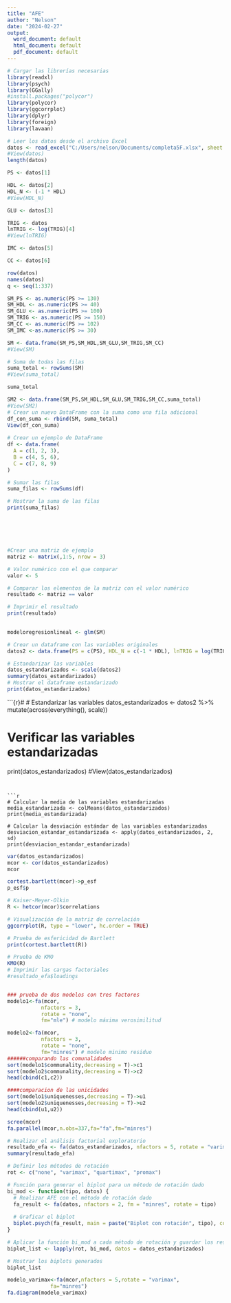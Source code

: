 ---
title: "AFE"
author: "Nelson"
date: "2024-02-27"
output:
  word_document: default
  html_document: default
  pdf_document: default
---

```{r}
# Cargar las librerías necesarias
library(readxl)
library(psych)
library(GGally)
#install.packages("polycor")
library(polycor)
library(ggcorrplot)
library(dplyr)
library(foreign) 
library(lavaan)

# Leer los datos desde el archivo Excel
datos <- read_excel("C:/Users/nelson/Documents/completa5F.xlsx", sheet = "Hoja2")
#View(datos)
length(datos)

PS <- datos[1]

HDL <- datos[2]
HDL_N <- (-1 * HDL)
#View(HDL_N)

GLU <- datos[3]

TRIG <- datos
lnTRIG <- log(TRIG)[4]
#View(lnTRIG)

IMC <- datos[5]

CC <- datos[6]
```


```{r}
row(datos)
names(datos)
q <- seq(1:337)

SM_PS <- as.numeric(PS >= 130)
SM_HDL <- as.numeric(PS >= 40)
SM_GLU <- as.numeric(PS >= 100)
SM_TRIG <- as.numeric(PS >= 150)
SM_CC <- as.numeric(PS >= 102)
SM_IMC <-as.numeric(PS >= 30)

SM <- data.frame(SM_PS,SM_HDL,SM_GLU,SM_TRIG,SM_CC)
#View(SM)

# Suma de todas las filas
suma_total <- rowSums(SM)
#View(suma_total)

suma_total

SM2 <- data.frame(SM_PS,SM_HDL,SM_GLU,SM_TRIG,SM_CC,suma_total)
#View(SM2)
# Crear un nuevo DataFrame con la suma como una fila adicional
df_con_suma <- rbind(SM, suma_total)
View(df_con_suma)
 
# Crear un ejemplo de DataFrame
df <- data.frame(
  A = c(1, 2, 3),
  B = c(4, 5, 6),
  C = c(7, 8, 9)
)

# Sumar las filas
suma_filas <- rowSums(df)

# Mostrar la suma de las filas
print(suma_filas)






#Crear una matriz de ejemplo
matriz <- matrix(,1:5, nrow = 3)

# Valor numérico con el que comparar
valor <- 5

# Comparar los elementos de la matriz con el valor numérico
resultado <- matriz == valor

# Imprimir el resultado
print(resultado)
 

modeloregresionlineal <- glm(SM)
```

```{r}
# Crear un dataframe con las variables originales
datos2 <- data.frame(PS = c(PS), HDL_N = c(-1 * HDL), lnTRIG = log(TRIG), IMC = c(IMC), GLU = c(GLU))

# Estandarizar las variables
datos_estandarizados <- scale(datos2)
summary(datos_estandarizados)
# Mostrar el dataframe estandarizado
print(datos_estandarizados)

```


```{r}#
# Estandarizar las variables
datos_estandarizados <- datos2 %>%
  mutate(across(everything(), scale))

# Verificar las variables estandarizadas
print(datos_estandarizados)
#View(datos_estandarizados)
```


```{r}
# Calcular la media de las variables estandarizadas
media_estandarizada <- colMeans(datos_estandarizados)
print(media_estandarizada)

# Calcular la desviación estándar de las variables estandarizadas
desviacion_estandar_estandarizada <- apply(datos_estandarizados, 2, sd)
print(desviacion_estandar_estandarizada)
```

```{r}
var(datos_estandarizados)
mcor <- cor(datos_estandarizados) 
mcor
```

```{r}
cortest.bartlett(mcor)->p_esf
p_esf$p
```


```{r}
# Kaiser-Meyer-Olkin
R <- hetcor(mcor)$correlations

# Visualización de la matriz de correlación
ggcorrplot(R, type = "lower", hc.order = TRUE)

# Prueba de esfericidad de Bartlett
print(cortest.bartlett(R))

# Prueba de KMO
KMO(R)
# Imprimir las cargas factoriales
#resultado_efa$loadings



```

```{r}
### prueba de dos modelos con tres factores
modelo1<-fa(mcor,
           nfactors = 3,
           rotate = "none",
           fm="mle") # modelo máxima verosimilitud

modelo2<-fa(mcor,
           nfactors = 3,
           rotate = "none",
           fm="minres") # modelo minimo residuo
######comparando las comunalidades
sort(modelo1$communality,decreasing = T)->c1
sort(modelo2$communality,decreasing = T)->c2
head(cbind(c1,c2))

####comparacion de las unicidades 
sort(modelo1$uniquenesses,decreasing = T)->u1
sort(modelo2$uniquenesses,decreasing = T)->u2
head(cbind(u1,u2))
```

```{r}
scree(mcor)
fa.parallel(mcor,n.obs=337,fa="fa",fm="minres")
```


```{r}
# Realizar el análisis factorial exploratorio
resultado_efa <- fa(datos_estandarizados, nfactors = 5, rotate = "varimax", fm = "ml")
summary(resultado_efa)
```


```{r}
# Definir los métodos de rotación
rot <- c("none", "varimax", "quartimax", "promax")

# Función para generar el biplot para un método de rotación dado
bi_mod <- function(tipo, datos) {
  # Realizar AFE con el método de rotación dado
  fa_result <- fa(datos, nfactors = 2, fm = "minres", rotate = tipo)
  
  # Graficar el biplot
  biplot.psych(fa_result, main = paste("Biplot con rotación", tipo), col = c(2, 3, 4), pch = c(21, 18), group = datos$gender)
}

# Aplicar la función bi_mod a cada método de rotación y guardar los resultados
biplot_list <- lapply(rot, bi_mod, datos = datos_estandarizados)

# Mostrar los biplots generados
biplot_list
```


```{r}
modelo_varimax<-fa(mcor,nfactors = 5,rotate = "varimax",
              fa="minres")
fa.diagram(modelo_varimax)
```








